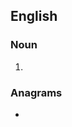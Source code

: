 ==English==

===Noun===
{{head|en|noun form}}

# {{plural of|efreet|lang=en}}

===Anagrams===
* {{anagrams|en|a=eeefrst|reefest|set free}}